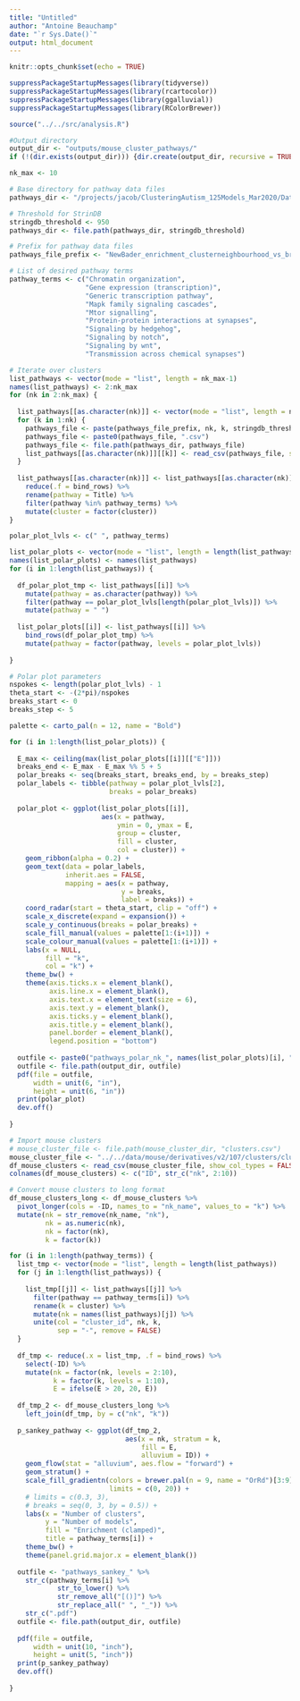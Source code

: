 ```yaml
---
title: "Untitled"
author: "Antoine Beauchamp"
date: "`r Sys.Date()`"
output: html_document
---
```


```r
knitr::opts_chunk$set(echo = TRUE)
```

```r
suppressPackageStartupMessages(library(tidyverse))
suppressPackageStartupMessages(library(rcartocolor))
suppressPackageStartupMessages(library(ggalluvial))
suppressPackageStartupMessages(library(RColorBrewer))
```

```r
source("../../src/analysis.R")
```


```r
#Output directory
output_dir <- "outputs/mouse_cluster_pathways/"
if (!(dir.exists(output_dir))) {dir.create(output_dir, recursive = TRUE)}

nk_max <- 10
```


```r
# Base directory for pathway data files
pathways_dir <- "/projects/jacob/ClusteringAutism_125Models_Mar2020/Data/Outputs/NeighbourhoodEnrichment_Paper/"

# Threshold for StrinDB 
stringdb_threshold <- 950
pathways_dir <- file.path(pathways_dir, stringdb_threshold)

# Prefix for pathway data files
pathways_file_prefix <- "NewBader_enrichment_clusterneighbourhood_vs_brain_all"

# List of desired pathway terms
pathway_terms <- c("Chromatin organization",
                   "Gene expression (transcription)",
                   "Generic transcription pathway",
                   "Mapk family signaling cascades",
                   "Mtor signalling",
                   "Protein-protein interactions at synapses",
                   "Signaling by hedgehog",
                   "Signaling by notch",
                   "Signaling by wnt",
                   "Transmission across chemical synapses")

# Iterate over clusters
list_pathways <- vector(mode = "list", length = nk_max-1)
names(list_pathways) <- 2:nk_max
for (nk in 2:nk_max) {
  
  list_pathways[[as.character(nk)]] <- vector(mode = "list", length = nk)
  for (k in 1:nk) {
    pathways_file <- paste(pathways_file_prefix, nk, k, stringdb_threshold, sep = "_")
    pathways_file <- paste0(pathways_file, ".csv")
    pathways_file <- file.path(pathways_dir, pathways_file)
    list_pathways[[as.character(nk)]][[k]] <- read_csv(pathways_file, show_col_types = FALSE)
  }
  
  list_pathways[[as.character(nk)]] <- list_pathways[[as.character(nk)]] %>% 
    reduce(.f = bind_rows) %>% 
    rename(pathway = Title) %>% 
    filter(pathway %in% pathway_terms) %>% 
    mutate(cluster = factor(cluster))
}
```

```r
polar_plot_lvls <- c(" ", pathway_terms)

list_polar_plots <- vector(mode = "list", length = length(list_pathways))
names(list_polar_plots) <- names(list_pathways)
for (i in 1:length(list_pathways)) {
  
  df_polar_plot_tmp <- list_pathways[[i]] %>% 
    mutate(pathway = as.character(pathway)) %>% 
    filter(pathway == polar_plot_lvls[length(polar_plot_lvls)]) %>% 
    mutate(pathway = " ")
  
  list_polar_plots[[i]] <- list_pathways[[i]] %>% 
    bind_rows(df_polar_plot_tmp) %>% 
    mutate(pathway = factor(pathway, levels = polar_plot_lvls))
  
}
```


```r
# Polar plot parameters
nspokes <- length(polar_plot_lvls) - 1
theta_start <- -(2*pi)/nspokes
breaks_start <- 0
breaks_step <- 5

palette <- carto_pal(n = 12, name = "Bold")

for (i in 1:length(list_polar_plots)) {
  
  E_max <- ceiling(max(list_polar_plots[[i]][["E"]]))
  breaks_end <- E_max - E_max %% 5 + 5
  polar_breaks <- seq(breaks_start, breaks_end, by = breaks_step)
  polar_labels <- tibble(pathway = polar_plot_lvls[2],
                         breaks = polar_breaks)
  
  polar_plot <- ggplot(list_polar_plots[[i]], 
                       aes(x = pathway, 
                           ymin = 0, ymax = E, 
                           group = cluster, 
                           fill = cluster, 
                           col = cluster)) + 
    geom_ribbon(alpha = 0.2) + 
    geom_text(data = polar_labels,
              inherit.aes = FALSE,
              mapping = aes(x = pathway,
                            y = breaks,
                            label = breaks)) +
    coord_radar(start = theta_start, clip = "off") + 
    scale_x_discrete(expand = expansion()) + 
    scale_y_continuous(breaks = polar_breaks) +
    scale_fill_manual(values = palette[1:(i+1)]) +
    scale_colour_manual(values = palette[1:(i+1)]) +
    labs(x = NULL,
         fill = "k",
         col = "k") + 
    theme_bw() + 
    theme(axis.ticks.x = element_blank(),
          axis.line.x = element_blank(),
          axis.text.x = element_text(size = 6),
          axis.text.y = element_blank(),
          axis.ticks.y = element_blank(),
          axis.title.y = element_blank(),
          panel.border = element_blank(),
          legend.position = "bottom")
  
  outfile <- paste0("pathways_polar_nk_", names(list_polar_plots)[i], ".pdf")
  outfile <- file.path(output_dir, outfile)
  pdf(file = outfile,
      width = unit(6, "in"),
      height = unit(6, "in"))
  print(polar_plot)
  dev.off()
  
}
```


```r
# Import mouse clusters
# mouse_cluster_file <- file.path(mouse_cluster_dir, "clusters.csv")
mouse_cluster_file <- "../../data/mouse/derivatives/v2/107/clusters/clusters.csv"
df_mouse_clusters <- read_csv(mouse_cluster_file, show_col_types = FALSE)
colnames(df_mouse_clusters) <- c("ID", str_c("nk", 2:10))

# Convert mouse clusters to long format
df_mouse_clusters_long <- df_mouse_clusters %>% 
  pivot_longer(cols = -ID, names_to = "nk_name", values_to = "k") %>% 
  mutate(nk = str_remove(nk_name, "nk"),
         nk = as.numeric(nk),
         nk = factor(nk),
         k = factor(k))
```

```r
for (i in 1:length(pathway_terms)) {
  list_tmp <- vector(mode = "list", length = length(list_pathways))
  for (j in 1:length(list_pathways)) {
    
    list_tmp[[j]] <- list_pathways[[j]] %>% 
      filter(pathway == pathway_terms[i]) %>% 
      rename(k = cluster) %>% 
      mutate(nk = names(list_pathways)[j]) %>% 
      unite(col = "cluster_id", nk, k, 
            sep = "-", remove = FALSE)
  }
  
  df_tmp <- reduce(.x = list_tmp, .f = bind_rows) %>% 
    select(-ID) %>% 
    mutate(nk = factor(nk, levels = 2:10),
           k = factor(k, levels = 1:10),
           E = ifelse(E > 20, 20, E))
  
  df_tmp_2 <- df_mouse_clusters_long %>% 
    left_join(df_tmp, by = c("nk", "k"))
  
  p_sankey_pathway <- ggplot(df_tmp_2, 
                             aes(x = nk, stratum = k,
                                 fill = E,
                                 alluvium = ID)) + 
    geom_flow(stat = "alluvium", aes.flow = "forward") + 
    geom_stratum() + 
    scale_fill_gradientn(colors = brewer.pal(n = 9, name = "OrRd")[3:9],
                         limits = c(0, 20)) + 
    # limits = c(0.3, 3),
    # breaks = seq(0, 3, by = 0.5)) +
    labs(x = "Number of clusters",
         y = "Number of models",
         fill = "Enrichment (clamped)",
         title = pathway_terms[i]) + 
    theme_bw() + 
    theme(panel.grid.major.x = element_blank())
  
  outfile <- "pathways_sankey_" %>% 
    str_c(pathway_terms[i] %>% 
            str_to_lower() %>% 
            str_remove_all("[()]") %>% 
            str_replace_all(" ", "_")) %>% 
    str_c(".pdf")
  outfile <- file.path(output_dir, outfile)
  
  pdf(file = outfile,
      width = unit(10, "inch"),
      height = unit(5, "inch"))
  print(p_sankey_pathway)
  dev.off()
  
}
```


